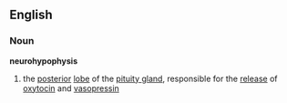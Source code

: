 ==English==
===Noun===
'''neurohypophysis'''
#{{anatomy}} the [[posterior]] [[lobe]] of the [[pituity gland]], responsible for the [[release]] of [[oxytocin]] and [[vasopressin]]